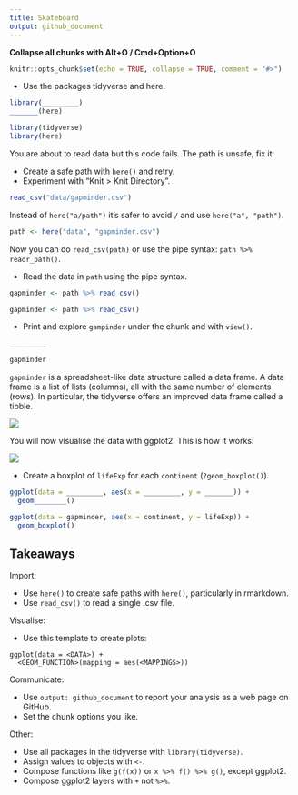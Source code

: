 ```yaml
---
title: Skateboard
output: github_document
---
```


**Collapse all chunks with Alt+O / Cmd+Option+O**



```r
knitr::opts_chunk$set(echo = TRUE, collapse = TRUE, comment = "#>")
```



* Use the packages tidyverse and here.

```r
library(_________)
_______(here)
```

```r
library(tidyverse)
library(here)
```

You are about to read data but this code fails. The path is unsafe,  fix it:

* Create a safe path with `here()` and retry.
* Experiment with "Knit > Knit Directory".

```r
read_csv("data/gapminder.csv")
```



Instead of `here("a/path")` it's safer to avoid `/` and use `here("a", "path")`.

```r
path <- here("data", "gapminder.csv")
```



Now you can do `read_csv(path)` or use the pipe syntax: `path %>% readr_path()`.

* Read the data in `path` using the pipe syntax.

```r
gapminder <- path %>% read_csv()
```

```r
gapminder <- path %>% read_csv()
```



* Print and explore `gampinder` under the chunk and with `view()`.

```r
_________
```

```r
gapminder
```



`gapminder` is a spreadsheet-like data structure called a data frame. A data frame is a list of lists (columns), all with the same number of elements (rows). In particular, the tidyverse offers an improved data frame called a tibble.

![](http://i.imgur.com/zKA3A2g.png)



You will now visualise the data with ggplot2. This is how it works:

![](http://i.imgur.com/T77FopE.png)



* Create a boxplot of `lifeExp` for each `continent` (`?geom_boxplot()`).

```r
ggplot(data = _________, aes(x = _________, y = _______)) +
  geom________()
```

```r
ggplot(data = gapminder, aes(x = continent, y = lifeExp)) +
  geom_boxplot()
```



## Takeaways

Import:

* Use `here()` to create safe paths with `here()`, particularly in rmarkdown.
* Use `read_csv()` to read a single .csv file.

Visualise:

* Use this template to create plots:

```
ggplot(data = <DATA>) +
  <GEOM_FUNCTION>(mapping = aes(<MAPPINGS>))
```

Communicate: 

* Use `output: github_document` to report your analysis as a web page on GitHub.
* Set the chunk options you like.

Other:

* Use all packages in the tidyverse with `library(tidyverse)`.
* Assign values to objects with `<-`.
* Compose functions like `g(f(x))` or `x %>% f() %>% g()`, except ggplot2.
* Compose ggplot2 layers with `+` not `%>%`.
